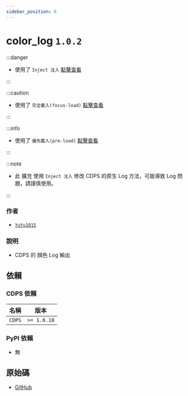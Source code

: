 ```yaml
---
sidebar_position: 6
---
```


# color_log `1.0.2`

:::danger

- 使用了 `Inject 注入` [點擊查看](../more/inject.mdx)

:::

:::caution

- 使用了 `完全載入(focus-load)` [點擊查看](../more/focus_load.mdx)

:::

:::info

- 使用了 `優先載入(pre-load)` [點擊查看](../more/pre_load.mdx)

:::

:::note

- 此 擴充 使用 `Inject 注入` 修改 CDPS 的原生 Log 方法，可能導致 Log 問題，請謹慎使用。

:::

### 作者

- [`YuYu1015`](https://github.com/whes1015)

### 說明

- CDPS 的 顏色 Log 輸出

## 依賴

### CDPS 依賴

| 名稱   | 版本        |
| ------ | ----------- |
| `CDPS` | `>= 1.0.18` |

### PyPI 依賴

- 無

## 原始碼

- [GitHub](https://github.com/ExpTechTW/CDPS-color_log)
